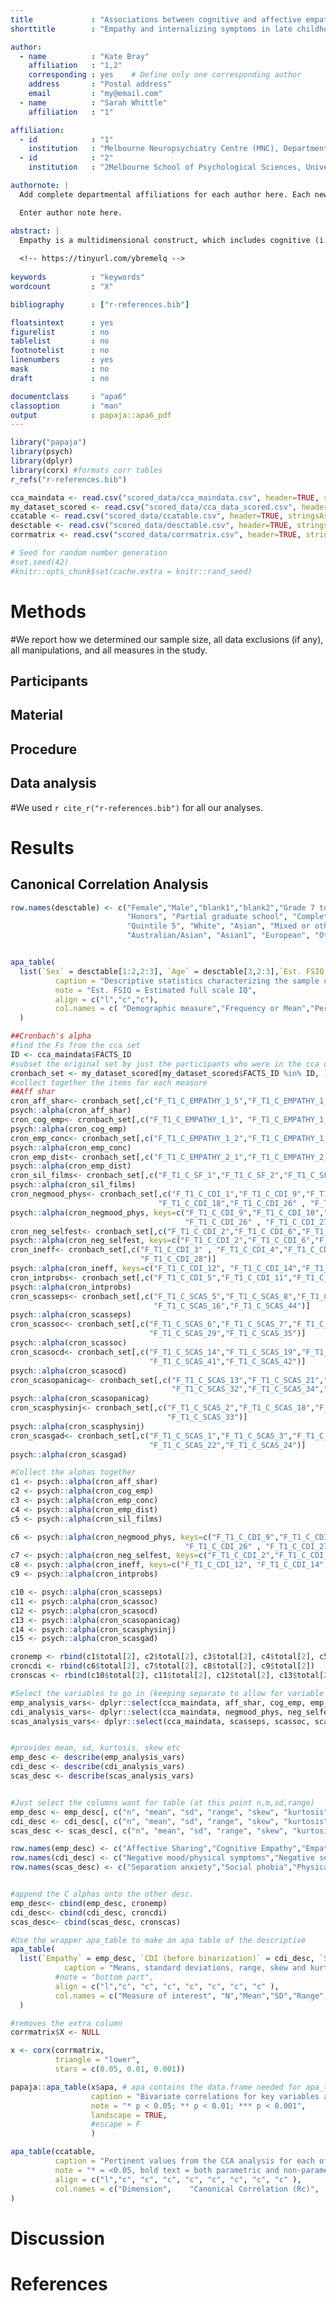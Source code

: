 ```yaml
---
title             : "Associations between cognitive and affective empathy and internalizing symptoms in late childhood"
shorttitle        : "Empathy and internalizing symptoms in late childhood"

author: 
  - name          : "Kate Bray"
    affiliation   : "1,2"
    corresponding : yes    # Define only one corresponding author
    address       : "Postal address"
    email         : "my@email.com"
  - name          : "Sarah Whittle"
    affiliation   : "1"

affiliation:
  - id            : "1"
    institution   : "Melbourne Neuropsychiatry Centre (MNC), Department of Psychiatry, The University of Melbourne & Melbourne Health, Melbourne, Australia"
  - id            : "2"
    institution   : "2Melbourne School of Psychological Sciences, University of Melbourne, Melbourne, Australia "

authornote: |
  Add complete departmental affiliations for each author here. Each new line herein must be indented, like this line.

  Enter author note here.

abstract: |
  Empathy is a multidimensional construct, which includes cognitive (i.e., understanding another’s emotional state) and affective (i.e., experiencing and reacting to another’s emotional state) components. Studies in adults have demonstrated that both affective and cognitive empathy are related to anxious and depressive symptoms. The aim of this study was to examine these associations in childhood, where there is relatively less research. Participants were 127 9- and 10-year-old children, recruited from the community. Self-report measures of cognitive and affective empathy, and internalizing symptoms were administered, as well as a task-based measure of cognitive empathy. Canonical correlation analysis demonstrated that components of affective empathy, specifically affective sharing and empathic distress, were associated with internalizing (particularly social anxiety) symptoms. Although empathy is important for successful social interaction, this study suggests that children who share each other’s emotions strongly are more likely to experience anxiety, particularly of a social nature. 
  
  <!-- https://tinyurl.com/ybremelq -->
  
keywords          : "keywords"
wordcount         : "X"

bibliography      : ["r-references.bib"]

floatsintext      : yes
figurelist        : no
tablelist         : no
footnotelist      : no
linenumbers       : yes
mask              : no
draft             : no

documentclass     : "apa6"
classoption       : "man"
output            : papaja::apa6_pdf
---
```


```r
library("papaja")
library(psych)
library(dplyr)
library(corx) #formats corr tables
r_refs("r-references.bib")

cca_maindata <- read.csv("scored_data/cca_maindata.csv", header=TRUE, stringsAsFactors = FALSE)
my_dataset_scored <- read.csv("scored_data/cca_data_scored.csv", header=TRUE, stringsAsFactors = FALSE)
ccatable <- read.csv("scored_data/ccatable.csv", header=TRUE, stringsAsFactors = FALSE)
desctable <- read.csv("scored_data/desctable.csv", header=TRUE, stringsAsFactors = FALSE)
corrmatrix <- read.csv("scored_data/corrmatrix.csv", header=TRUE, stringsAsFactors = FALSE)

```

```r
# Seed for random number generation
#set.seed(42)
#knitr::opts_chunk$set(cache.extra = knitr::rand_seed)
```



# Methods
#We report how we determined our sample size, all data exclusions (if any), all manipulations, and all measures in the study. <!-- 21-word solution (Simmons, Nelson & Simonsohn, 2012; retrieved from http://ssrn.com/abstract=2160588) -->

## Participants

## Material

## Procedure

## Data analysis
#We used `r cite_r("r-references.bib")` for all our analyses.


# Results
## Canonical Correlation Analysis
```r

row.names(desctable) <- c("Female","Male","blank1","blank2","Grade 7 to 12", "Graduated High School","Partial tertiary university", "TAFE", "Bachelor’s degree",
                          "Honors", "Partial graduate school", "Completed graduate school", "Quintile 1", "Quintile 2", "Quintile 3", "Quintile 4",
                          "Quintile 5", "White", "Asian", "Mixed or other", "Missing", "Australian (or New Zealander)", "Australian/European",
                          "Australian/Asian", "Asian1", "European", "Other", "Missin")


apa_table(
  list(`Sex` = desctable[1:2,2:3], `Age` = desctable[3,2:3],`Est. FSIQ` = desctable[4,2:3], `Parent Education` = desctable[5:12,2:3], `Neighborhood advantage (from least advantage to most)` = desctable[13:17,2:3], `Race` = desctable[18:21,2:3], `Ethnicity` = desctable[22:28,2:3] ),
          caption = "Descriptive statistics characterizing the sample used for the CCA analysis",
          note = "Est. FSIQ = Estimated full scale IQ",
          align = c("l","c","c"),
          col.names = c( "Demographic measure","Frequency or Mean","Percentage or Stnd. Dev.")
  )


```

```r

##Cronbach's alpha
#find the Fs from the cca set
ID <- cca_maindata$FACTS_ID
#subset the original set by just the participants who were in the cca dataset
cronbach_set <- my_dataset_scored[my_dataset_scored$FACTS_ID %in% ID, ]
#collect together the items for each measure
##Aff shar
cron_aff_shar<- cronbach_set[,c("F_T1_C_EMPATHY_1_5","F_T1_C_EMPATHY_1_7","F_T1_C_EMPATHY_1_9","F_T1_C_EMPATHY_1_12")]
psych::alpha(cron_aff_shar)
cron_cog_emp<- cronbach_set[,c("F_T1_C_EMPATHY_1_1", "F_T1_C_EMPATHY_1_3","F_T1_C_EMPATHY_1_8","F_T1_C_EMPATHY_1_10")]
psych::alpha(cron_cog_emp)
cron_emp_conc<- cronbach_set[,c("F_T1_C_EMPATHY_1_2","F_T1_C_EMPATHY_1_4","F_T1_C_EMPATHY_1_6","F_T1_C_EMPATHY_1_11")]
psych::alpha(cron_emp_conc)
cron_emp_dist<- cronbach_set[,c("F_T1_C_EMPATHY_2_1","F_T1_C_EMPATHY_2_2","F_T1_C_EMPATHY_2_3")]
psych::alpha(cron_emp_dist)
cron_sil_films<- cronbach_set[,c("F_T1_C_SF_1","F_T1_C_SF_2","F_T1_C_SF_3","F_T1_C_SF_4","F_T1_C_SF_5","F_T1_C_SF_6")]
psych::alpha(cron_sil_films)
cron_negmood_phys<- cronbach_set[,c("F_T1_C_CDI_1","F_T1_C_CDI_9","F_T1_C_CDI_10","F_T1_C_CDI_15" , "F_T1_C_CDI_16" , "F_T1_C_CDI_17" ,
                                 "F_T1_C_CDI_18","F_T1_C_CDI_26" , "F_T1_C_CDI_27")]
psych::alpha(cron_negmood_phys, keys=c("F_T1_C_CDI_9","F_T1_C_CDI_10","F_T1_C_CDI_15" , "F_T1_C_CDI_17" ,
                                       "F_T1_C_CDI_26" , "F_T1_C_CDI_27"))
cron_neg_selfest<- cronbach_set[,c("F_T1_C_CDI_2","F_T1_C_CDI_6","F_T1_C_CDI_7" , "F_T1_C_CDI_8", "F_T1_C_CDI_13","F_T1_C_CDI_24")]
psych::alpha(cron_neg_selfest, keys=c("F_T1_C_CDI_2","F_T1_C_CDI_6","F_T1_C_CDI_7" ,"F_T1_C_CDI_24"))
cron_ineff<- cronbach_set[,c("F_T1_C_CDI_3" , "F_T1_C_CDI_4","F_T1_C_CDI_12", "F_T1_C_CDI_14","F_T1_C_CDI_20","F_T1_C_CDI_22", "F_T1_C_CDI_23", 
                             "F_T1_C_CDI_28")]
psych::alpha(cron_ineff, keys=c("F_T1_C_CDI_12", "F_T1_C_CDI_14","F_T1_C_CDI_20", "F_T1_C_CDI_23"))
cron_intprobs<- cronbach_set[,c("F_T1_C_CDI_5","F_T1_C_CDI_11","F_T1_C_CDI_19","F_T1_C_CDI_21", "F_T1_C_CDI_25")]
psych::alpha(cron_intprobs)
cron_scasseps<- cronbach_set[,c("F_T1_C_SCAS_5","F_T1_C_SCAS_8","F_T1_C_SCAS_12","F_T1_C_SCAS_15" , 
                                "F_T1_C_SCAS_16","F_T1_C_SCAS_44")]
psych::alpha(cron_scasseps)
cron_scassoc<- cronbach_set[,c("F_T1_C_SCAS_6","F_T1_C_SCAS_7","F_T1_C_SCAS_9","F_T1_C_SCAS_10" , 
                               "F_T1_C_SCAS_29","F_T1_C_SCAS_35")]
psych::alpha(cron_scassoc)
cron_scasocd<- cronbach_set[,c("F_T1_C_SCAS_14","F_T1_C_SCAS_19","F_T1_C_SCAS_27","F_T1_C_SCAS_40" , 
                               "F_T1_C_SCAS_41","F_T1_C_SCAS_42")]
psych::alpha(cron_scasocd)
cron_scasopanicag<- cronbach_set[,c("F_T1_C_SCAS_13","F_T1_C_SCAS_21","F_T1_C_SCAS_28","F_T1_C_SCAS_30" , 
                                    "F_T1_C_SCAS_32","F_T1_C_SCAS_34","F_T1_C_SCAS_36","F_T1_C_SCAS_37","F_T1_C_SCAS_39")]
psych::alpha(cron_scasopanicag)
cron_scasphysinj<- cronbach_set[,c("F_T1_C_SCAS_2","F_T1_C_SCAS_18","F_T1_C_SCAS_23","F_T1_C_SCAS_25" , 
                                   "F_T1_C_SCAS_33")]
psych::alpha(cron_scasphysinj)
cron_scasgad<- cronbach_set[,c("F_T1_C_SCAS_1","F_T1_C_SCAS_3","F_T1_C_SCAS_4","F_T1_C_SCAS_20" , 
                               "F_T1_C_SCAS_22","F_T1_C_SCAS_24")]
psych::alpha(cron_scasgad)

#Collect the alphas together
c1 <- psych::alpha(cron_aff_shar)
c2 <- psych::alpha(cron_cog_emp)
c3 <- psych::alpha(cron_emp_conc)
c4 <- psych::alpha(cron_emp_dist)
c5 <- psych::alpha(cron_sil_films)

c6 <- psych::alpha(cron_negmood_phys, keys=c("F_T1_C_CDI_9","F_T1_C_CDI_10","F_T1_C_CDI_15" , "F_T1_C_CDI_17" ,
                                       "F_T1_C_CDI_26" , "F_T1_C_CDI_27"))
c7 <- psych::alpha(cron_neg_selfest, keys=c("F_T1_C_CDI_2","F_T1_C_CDI_6","F_T1_C_CDI_7" ,"F_T1_C_CDI_24"))
c8 <- psych::alpha(cron_ineff, keys=c("F_T1_C_CDI_12", "F_T1_C_CDI_14","F_T1_C_CDI_20", "F_T1_C_CDI_23"))
c9 <- psych::alpha(cron_intprobs)

c10 <- psych::alpha(cron_scasseps)
c11 <- psych::alpha(cron_scassoc)
c12 <- psych::alpha(cron_scasocd)
c13 <- psych::alpha(cron_scasopanicag)
c14 <- psych::alpha(cron_scasphysinj)
c15 <- psych::alpha(cron_scasgad)

cronemp <- rbind(c1$total[2], c2$total[2], c3$total[2], c4$total[2], c5$total[2])
croncdi <- rbind(c6$total[2], c7$total[2], c8$total[2], c9$total[2])
cronscas <- rbind(c10$total[2], c11$total[2], c12$total[2], c13$total[2], c14$total[2], c15$total[2])

```

```r



#Select the variables to go in (keeping separate to allow for variable grouping)
emp_analysis_vars<- dplyr::select(cca_maindata, aff_shar, cog_emp, emp_conc, emp_dist, silent_films_total)
cdi_analysis_vars<- dplyr::select(cca_maindata, negmood_phys, neg_selfest, ineff, intprobs)
scas_analysis_vars<- dplyr::select(cca_maindata, scasseps, scassoc, scasphysinj, scasgad, scasocd, scasopanicag)


#provides mean, sd, kurtosis, skew etc
emp_desc <- describe(emp_analysis_vars)
cdi_desc <- describe(cdi_analysis_vars)
scas_desc <- describe(scas_analysis_vars)


#Just select the columns want for table (at this point n,m,sd,range)
emp_desc <- emp_desc[, c("n", "mean", "sd", "range", "skew", "kurtosis")]
cdi_desc <- cdi_desc[, c("n", "mean", "sd", "range", "skew", "kurtosis")]
scas_desc <- scas_desc[, c("n", "mean", "sd", "range", "skew", "kurtosis")]

row.names(emp_desc) <- c("Affective Sharing","Cognitive Empathy","Empathic Concern","Empathic Distress","Silent Films")
row.names(cdi_desc) <- c("Negative mood/physical symptoms","Negative self-esteem","Ineffectiveness","Interpersonal problems")
row.names(scas_desc) <- c("Separation anxiety","Social phobia","Physical injury fears","Generalized anxiety","Obsessive compulsive", "Panic/agoraphobia")


#append the C alphas onto the other desc.
emp_desc<- cbind(emp_desc, cronemp)
cdi_desc<- cbind(cdi_desc, croncdi)
scas_desc<- cbind(scas_desc, cronscas)

#Use the wrapper apa_table to make an apa table of the descriptive
apa_table(
  list(`Empathy` = emp_desc, `CDI (before binarization)` = cdi_desc, `SCAS` = scas_desc),
            caption = "Means, standard deviations, range, skew and kurtosis for the key measures used in the CCA",
          #note = "bottom part",
          align = c("l","c", "c", "c", "c", "c", "c", "c" ),
          col.names = c("Measure of interest", "N","Mean","SD","Range", "Skew", "Kurtosis", "Cronbach’s alpha")
  )

```

```r

#removes the extra column
corrmatrix$X <- NULL

x <- corx(corrmatrix,
          triangle = "lower",
          stars = c(0.05, 0.01, 0.001))

papaja::apa_table(x$apa, # apa contains the data.frame needed for apa_table
                  caption = "Bivariate correlations for key variables and covariates (Pearson’s)",
                  note = "* p < 0.05; ** p < 0.01; *** p < 0.001",
                  landscape = TRUE,
                  #escape = F
                  )

```


```r

apa_table(ccatable,
          caption = "Pertinent values from the CCA analysis for each of the nine canonical functions created",
          note = "* = <0.05, bold text = both parametric and non-parametric p-value significant.",
          align = c("l","c", "c", "c", "c", "c", "c", "c", "c" ),
          col.names = c("Dimension",	"Canonical Correlation (Rc)",	"Canonical Correlation Squared (Rc2)",	"Wilk’s λ",	"Multiple F",	"df1",	"df2",	"Parametric p-value for F (3 d.p.) (and non-parametric)",	"Parametric p-value for Rc (and non-parametric)")
)
```

# Discussion


\newpage

# References

\begingroup
\setlength{\parindent}{-0.5in}
\setlength{\leftskip}{0.5in}

<div id="refs" custom-style="Bibliography"></div>
\endgroup

